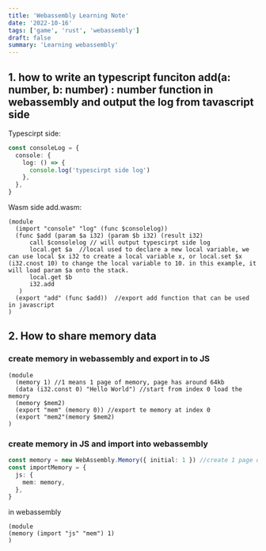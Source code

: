 ```yaml
---
title: 'Webassembly Learning Note'
date: '2022-10-16'
tags: ['game', 'rust', 'webassembly']
draft: false
summary: 'Learning webassembly'
---
```


## 1. how to write an typescript funciton add(a: number, b: number) : number function in webassembly and output the log from tavascript side

Typescirpt side:

```typescript
const consoleLog = {
  console: {
    log: () => {
      console.log('typescirpt side log')
    },
  },
}
```

Wasm side add.wasm:

```text
(module
  (import "console" "log" (func $consolelog))
  (func $add (param $a i32) (param $b i32) (result i32)
      call $consolelog // will output typescirpt side log
      local.get $a  //local used to declare a new local variable, we can use local $x i32 to create a local variable x, or local.set $x (i32.cnost 10) to change the local variable to 10. in this example, it will load param $a onto the stack.
      local.get $b
      i32.add
   )
  (export "add" (func $add))  //export add function that can be used in javascript
)
```

## 2. How to share memory data

### create memory in webassembly and export in to JS

```
(module
  (memory 1) //1 means 1 page of memory, page has around 64kb
  (data (i32.const 0) "Hello World") //start from index 0 load the memory
  (memory $mem2)
  (export "mem" (memory 0)) //export te memory at index 0
  (export "mem2"(memory $mem2)
)
```

### create memory in JS and import into webassembly

```typescript
const memory = new WebAssembly.Memory({ initial: 1 }) //create 1 page of memory
const importMemory = {
  js: {
    mem: memory,
  },
}
```

in webassembly

```
(module
(memory (import "js" "mem") 1)
)
```
